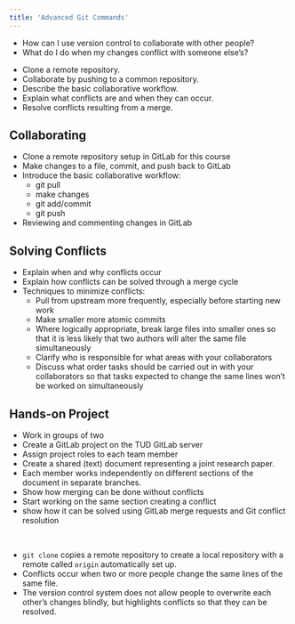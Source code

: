 ```yaml
---
title: 'Advanced Git Commands'
---
```


:::::::::::::::::::::::::::::::::::::: questions 

- How can I use version control to collaborate with other people?
- What do I do when my changes conflict with someone else's?

::::::::::::::::::::::::::::::::::::::::::::::::

::::::::::::::::::::::::::::::::::::: objectives

- Clone a remote repository.
- Collaborate by pushing to a common repository.
- Describe the basic collaborative workflow.
- Explain what conflicts are and when they can occur.
- Resolve conflicts resulting from a merge.

::::::::::::::::::::::::::::::::::::::::::::::::

## Collaborating

- Clone a remote repository setup in GitLab for this course
- Make changes to a file, commit, and push back to GitLab
- Introduce the basic collaborative workflow:
    - git pull
    - make changes
    - git add/commit
    - git push
- Reviewing and commenting changes in GitLab

## Solving Conflicts
- Explain when and why conflicts occur
- Explain how conflicts can be solved through a merge cycle
- Techniques to minimize conflicts:
    - Pull from upstream more frequently, especially before starting new work
    - Make smaller more atomic commits
    - Where logically appropriate, break large files into smaller ones so that it is less likely that two authors will alter the same file simultaneously
    - Clarify who is responsible for what areas with your collaborators
    - Discuss what order tasks should be carried out in with your collaborators so that tasks expected to change the same lines won’t be worked on simultaneously


## Hands-on Project

- Work in groups of two
- Create a GitLab project on the TUD GitLab server
- Assign project roles to each team member
- Create a shared (text) document representing a joint research paper.
- Each member works independently on different sections of the document in separate branches.
- Show how merging can be done without conflicts
- Start working on the same section creating a conflict
- show how it can be solved using GitLab merge requests and Git conflict resolution

&nbsp;
&nbsp;

::::::::::::::::::::::::::::::::::::: keypoints 

- `git clone` copies a remote repository to create a local repository with a remote called `origin` automatically set up.
- Conflicts occur when two or more people change the same lines of the same file.
- The version control system does not allow people to overwrite each other's changes blindly, but highlights conflicts so that they can be resolved.

::::::::::::::::::::::::::::::::::::::::::::::::

